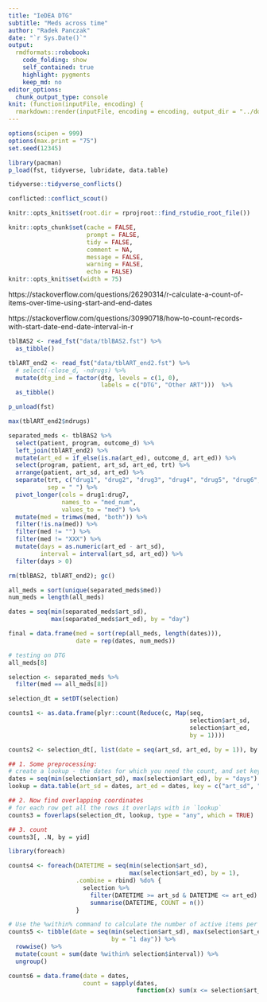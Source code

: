 ```yaml
---
title: "IeDEA DTG"
subtitle: "Meds across time"
author: "Radek Panczak"
date: "`r Sys.Date()`"
output:
  rmdformats::robobook:
    code_folding: show
    self_contained: true
    highlight: pygments
    keep_md: no
editor_options: 
  chunk_output_type: console
knit: (function(inputFile, encoding) {
  rmarkdown::render(inputFile, encoding = encoding, output_dir = "../docs") })
---
```


```r
options(scipen = 999)
options(max.print = "75")
set.seed(12345)

library(pacman)
p_load(fst, tidyverse, lubridate, data.table)
```

```r
tidyverse::tidyverse_conflicts()

conflicted::conflict_scout()
```

```r
knitr::opts_knit$set(root.dir = rprojroot::find_rstudio_root_file())

knitr::opts_chunk$set(cache = FALSE,
                      prompt = FALSE,
                      tidy = FALSE,
                      comment = NA,
                      message = FALSE,
                      warning = FALSE,
                      echo = FALSE)
knitr::opts_knit$set(width = 75)
```

<!-- ----------------------------------------------------- -->

https://stackoverflow.com/questions/26290314/r-calculate-a-count-of-items-over-time-using-start-and-end-dates

https://stackoverflow.com/questions/30990718/how-to-count-records-with-start-date-end-date-interval-in-r

```r
tblBAS2 <- read_fst("data/tblBAS2.fst") %>% 
  as_tibble()

tblART_end2 <- read_fst("data/tblART_end2.fst") %>% 
  # select(-close_d, -ndrugs) %>% 
  mutate(dtg_ind = factor(dtg, levels = c(1, 0),
                          labels = c("DTG", "Other ART")))  %>% 
  as_tibble()

p_unload(fst)
```

<!-- ----------------------------------------------------- -->

```r
max(tblART_end2$ndrugs)

separated_meds <- tblBAS2 %>%
  select(patient, program, outcome_d) %>% 
  left_join(tblART_end2) %>% 
  mutate(art_ed = if_else(is.na(art_ed), outcome_d, art_ed)) %>% 
  select(program, patient, art_sd, art_ed, trt) %>% 
  arrange(patient, art_sd, art_ed) %>% 
  separate(trt, c("drug1", "drug2", "drug3", "drug4", "drug5", "drug6", "drug7"),
           sep = " ") %>% 
  pivot_longer(cols = drug1:drug7,
               names_to = "med_num",
               values_to = "med") %>% 
  mutate(med = trimws(med, "both")) %>% 
  filter(!is.na(med)) %>% 
  filter(med != "") %>% 
  filter(med != "XXX") %>% 
  mutate(days = as.numeric(art_ed - art_sd),
         interval = interval(art_sd, art_ed)) %>% 
  filter(days > 0)

rm(tblBAS2, tblART_end2); gc()
```

```r
all_meds = sort(unique(separated_meds$med))
num_meds = length(all_meds)

dates = seq(min(separated_meds$art_sd), 
            max(separated_meds$art_ed), by = "day")

final = data.frame(med = sort(rep(all_meds, length(dates))),
                   date = rep(dates, num_meds))
```

```r
# testing on DTG
all_meds[8]

selection <- separated_meds %>% 
  filter(med == all_meds[8])

selection_dt = setDT(selection)
```


```r
counts1 <- as.data.frame(plyr::count(Reduce(c, Map(seq, 
                                                   selection$art_sd, 
                                                   selection$art_ed, 
                                                   by = 1))))
```


```r
counts2 <- selection_dt[, list(date = seq(art_sd, art_ed, by = 1)), by = 1:nrow(selection)][, list(count = .N), by = date]
```


```r
## 1. Some preprocessing:
# create a lookup - the dates for which you need the count, and set key
dates = seq(min(selection$art_sd), max(selection$art_ed), by = "days")
lookup = data.table(art_sd = dates, art_ed = dates, key = c("art_sd", "art_ed"))

## 2. Now find overlapping coordinates 
# for each row get all the rows it overlaps with in `lookup`
counts3 = foverlaps(selection_dt, lookup, type = "any", which = TRUE)

## 3. count
counts3[, .N, by = yid]
```

```r
library(foreach)

counts4 <- foreach(DATETIME = seq(min(selection$art_sd), 
                                  max(selection$art_ed), by = 1),
                   .combine = rbind) %do% {
                     selection %>%
                       filter(DATETIME >= art_sd & DATETIME <= art_ed) %>%
                       summarise(DATETIME, COUNT = n())
                   }
```

```r
# Use the %within% command to calculate the number of active items per date
counts5 <- tibble(date = seq(min(selection$art_sd), max(selection$art_ed), 
                             by = "1 day")) %>% 
  rowwise() %>% 
  mutate(count = sum(date %within% selection$interval)) %>%
  ungroup()
```

```r
counts6 = data.frame(date = dates,
                     count = sapply(dates, 
                                    function(x) sum(x <= selection$art_ed & x >= selection$art_ed)))
```

